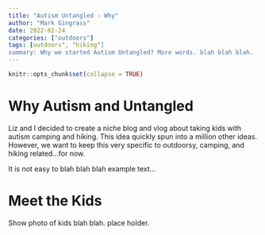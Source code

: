 ```yaml
---
title: "Autism Untangled - Why"
author: "Mark Gingrass"
date: 2022-02-24
categories: ["outdoors"]
tags: [outdoors", "hiking"]
summary: Why we started Autism Untangled? More words. blah blah blah. 
---
```


```r
knitr::opts_chunk$set(collapse = TRUE)
```

# Why Autism and Untangled

Liz and I decided to create a niche blog and vlog about taking kids with autism camping and hiking. This idea quickly spun into a million other ideas. However, we want to keep this very specific to outdoorsy, camping, and hiking related...for now. 

It is not easy to blah blah blah example text...

# Meet the Kids

Show photo of kids blah blah. place holder. 

